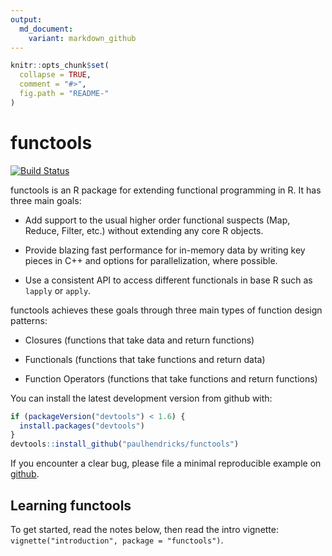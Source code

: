 ```yaml
---
output:
  md_document:
    variant: markdown_github
---
```


<!-- README.md is generated from README.Rmd. Please edit that file -->

```r
knitr::opts_chunk$set(
  collapse = TRUE,
  comment = "#>",
  fig.path = "README-"
)
```

# functools

[![Build Status](https://travis-ci.org/paulhendricks/functools.png?branch=master)](https://travis-ci.org/paulhendricks/functools)

functools is an R package for extending functional programming in R. It has three main goals:

* Add support to the usual higher order functional suspects (Map, Reduce, Filter, etc.) without extending any core R objects.

* Provide blazing fast performance for in-memory data by writing key pieces in C++ and options for parallelization, where possible.

* Use a consistent API to access different functionals in base R such as `lapply` or `apply`.

functools achieves these goals through three main types of function design patterns:

* Closures (functions that take data and return functions)

* Functionals (functions that take functions and return data)

* Function Operators (functions that take functions and return functions)

You can install the latest development version from github with:

```R
if (packageVersion("devtools") < 1.6) {
  install.packages("devtools")
}
devtools::install_github("paulhendricks/functools")
```

If you encounter a clear bug, please file a minimal reproducible example on [github](https://github.com/paulhendricks/functools/issues).

## Learning functools

To get started, read the notes below, then read the intro vignette: `vignette("introduction", package = "functools")`.
